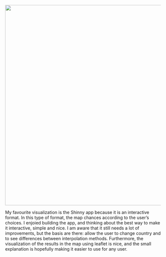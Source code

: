 
<a href="https://tubau001.shinyapps.io/real-time-temperature" target="_blank">
<img id="temp" src="images/TemperatureFr.PNG" width="650px"></a>

My favourite visualization is the Shinny app because it is an interactive format. In this type of format, the map chances according to the user's choices. I enjoied building the app, and thinking about the best way to make it interactive, simple and nice. I am aware that it still needs a lot of improvements, but the basis are there: allow the user to change country and to see differences between interpolation methods. Furthermore, the visualization of the results in the map using leaflet is nice, and the small explanation is hopefully making it easier to use for any user.